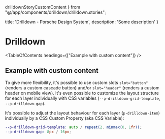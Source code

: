   drilldownStoryCustomContent
} from "@/app/components/drilldown/drilldown.stories";

  title: 'Drilldown - Porsche Design System',
  description: 'Some description'
}

# Drilldown <ComponentStatus tagName="p-drilldown"></ComponentStatus>

<TableOfContents headings={["Example with custom content"]} />

## Example with custom content

To give more flexibility, it's possible to use custom slots `slot="button"` (renders a custom cascade button) and/or
`slot="header"` (renders a custom header on mobile view). It's even possible to customize the layout structure for each
layer individually with CSS variables (`--p-drilldown-grid-template`, `--p-drilldown-gap`).

It's possible to adjust the layout behaviour for each layer (`p-drilldown-item`) individually by a CSS Custom Property
(aka CSS Variable):

```scss
--p-drilldown-grid-template: auto / repeat(2, minmax(0, 1fr));
--p-drilldown-gap: 8px / 16px;
```

<ComponentStory story={drilldownStoryCustomContent} />

